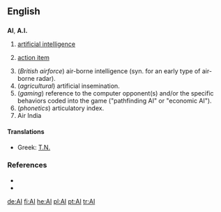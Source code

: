 {{see|ai}}

==English==
{{see|ai|Ai}}

==={{initialism}}===
'''AI''', '''A.I.'''
# {{comptheory}} [[artificial intelligence]]
# {{management}} [[action item]]
# (''British airforce'') air-borne intelligence (syn. for an early type of air-borne radar).
# (''agricultural'') artificial insemination.
# (''gaming'') reference to the computer opponent(s) and/or the specific behaviors coded into the game ("pathfinding AI" or "economic AI"). 
# (''phonetics'') articulatory index.
# Air India

====Translations====
*Greek: [[Τ.Ν.]]

===References===
* {{R:Dictionary.com|AI}}
* {{R:American Heritage 2000|AI}}

[[de:AI]]
[[fi:AI]]
[[he:AI]]
[[pl:AI]]
[[pt:AI]]
[[tr:AI]]